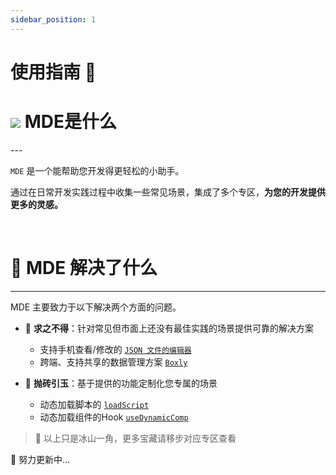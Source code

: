 ```yaml
---
sidebar_position: 1
---
```


# 使用指南 🎊

<h1 className="inline-flex-center">
  <img
    src="/img/logo.svg"
    loading="lazy"
    style={{ width: "1.2em", marginRight: ".2em" }}
    className="jack-in-the-box"
  />
  <span>MDE是什么</span>
</h1>
---

<a>`MDE`</a> 是一个能帮助您开发得更轻松的小助手。

通过在日常开发实践过程中收集一些常见场景，集成了多个专区，**为您的开发提供更多的灵感。**

<br />

# 🧐 MDE 解决了什么

---

MDE 主要致力于以下解决两个方面的问题。

- 🐣 **求之不得**：针对常见但市面上还没有最佳实践的场景提供可靠的解决方案

  - 支持手机查看/修改的 [`JSON 文件的编辑器`](/docs/tools/json)
  - 跨端、支持共享的数据管理方案 [`Boxly`](/docs/front-end/data-management/boxly/intro)

- 🧱 **抛砖引玉**：基于提供的功能定制化您专属的场景
  - 动态加载脚本的 [`loadScript`](/docs/front-end/js/load-script)
  - 动态加载组件的Hook [`useDynamicComp`](/docs/front-end/react/hooks/use-dynamic-comp)

>  🌟 以上只是冰山一角，更多宝藏请移步对应专区查看

💪 努力更新中...

<!--
TODO
  介绍分区
  新增 共建请求
 -->
